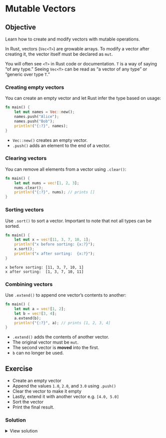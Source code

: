 # Mutable Vectors

::: callout-tip
## Objective
Learn how to create and modify vectors with mutable operations.
:::

In Rust, vectors (`Vec<T>`) are growable arrays. To modify a vector after creating it, the vector itself must be declared as `mut`.

::: callout-note
You will often see `<T>` in Rust code or documentation. `T` is a way of saying "of any type." Seeing `Vec<T>` can be read as "a vector of any type" or "generic over type `T`."
:::

### Creating empty vectors

You can create an empty vector and let Rust infer the type based on usage:

```rust
fn main() {
    let mut names = Vec::new();
    names.push("Alice");
    names.push("Bob");
    println!("{:?}", names);
}
```

- `Vec::new()` creates an empty vector.
- `.push()` adds an element to the end of a vector.

### Clearing vectors

You can remove all elements from a vector using `.clear()`:

```rust
fn main() {
    let mut nums = vec![1, 2, 3];
    nums.clear();
    println!("{:?}", nums); // prints []
}
```

### Sorting vectors

Use `.sort()` to sort a vector. Important to note that not all types can be sorted.

```rust
fn main() {
    let mut x = vec![11, 3, 7, 10, 1];
    println!("x before sorting: {x:?}");
    x.sort();
    println!("x after sorting:  {x:?}");
}
```
```
x before sorting: [11, 3, 7, 10, 1]
x after sorting:  [1, 3, 7, 10, 11]
```

### Combining vectors

Use `.extend()` to append one vector's contents to another:

```rust
fn main() {
    let mut a = vec![1, 2];
    let b = vec![3, 4];
    a.extend(b);
    println!("{:?}", a); // prints [1, 2, 3, 4]
}
```

- `.extend()` adds the contents of another vector.
- The original vector must be `mut`.
- The second vector is **moved** into the first.
- `b` can no longer be used.

## Exercise

- Create an empty vector
- Append the values `1.0`, `2.0`, and `3.0` using `.push()`
- Clear the vector to make it empty
- Lastly, extend it with another vector e.g. `[4.0, 5.0]`
- Sort the vector
- Print the final result.

### Solution

<details>
<summary>View solution</summary>

```rust
fn main() {
    let mut x = Vec::new();
    x.push(1.0);
    x.push(2.0);
    x.push(3.0);
    x.clear();
    x.extend(vec![4.0, 5.0]);
    println!("{:?}", x);
}
```

</details>
